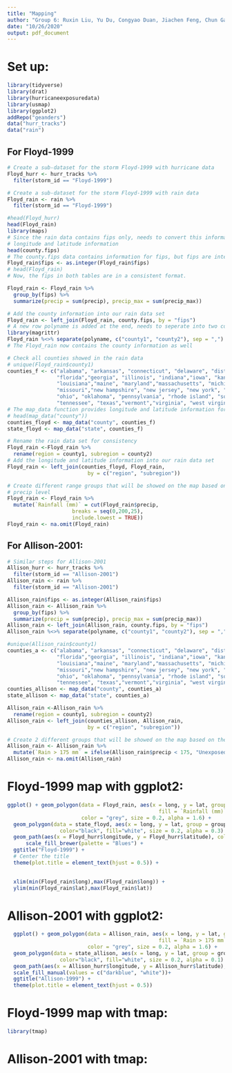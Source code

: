 ---
title: "Mapping"
author: "Group 6: Ruxin Liu, Yu Du, Congyao Duan, Jiachen Feng, Chun Gao"
date: "10/26/2020"
output: pdf_document
---

# Set up:
```{r, message=FALSE}
library(tidyverse)
library(drat)
library(hurricaneexposuredata)
library(usmap)
library(ggplot2)
addRepo("geanders")
data("hurr_tracks")
data("rain")
```

## For Floyd-1999
```{r}
# Create a sub-dataset for the storm Floyd-1999 with hurricane data
Floyd_hurr <- hurr_tracks %>% 
  filter(storm_id == "Floyd-1999")
```

```{r}
# Create a sub-dataset for the storm Floyd-1999 with rain data
Floyd_rain <- rain %>% 
  filter(storm_id == "Floyd-1999")
```


```{r, message=FALSE}
#head(Floyd_hurr)
head(Floyd_rain)
library(maps)
# Since the rain data contains fips only, needs to convert this information into
# longitude and latitude information 
head(county.fips)
# The county.fips data contains information for fips, but fips are integers
Floyd_rain$fips <- as.integer(Floyd_rain$fips)
# head(Floyd_rain)
# Now, the fips in both tables are in a consistent format. 
```

```{r, message=FALSE}
Floyd_rain <- Floyd_rain %>% 
  group_by(fips) %>% 
  summarize(precip = sum(precip), precip_max = sum(precip_max))
```

```{r, message=FALSE}
# Add the county information into our rain data set
Floyd_rain <- left_join(Floyd_rain, county.fips, by = "fips")
# A new row polyname is added at the end, needs to seperate into two columns
library(magrittr)
Floyd_rain %<>% separate(polyname, c("county1", "county2"), sep = ",")
# The Floyd_rain now contains the county information as well
```

```{r}
# Check all counties showed in the rain data
# unique(Floyd_rain$county1)
counties_f <- c("alabama", "arkansas", "connecticut", "delaware", "district of columbia",
                "florida","georgia", "illinois", "indiana","iowa", "kansas", "kentucky", 
                "louisiana","maine", "maryland","massachusetts", "michigan", "mississippi",
                "missouri","new hampshire", "new jersey", "new york", "north carolina", 
                "ohio", "oklahoma", "pennsylvania", "rhode island", "south carolina",
                "tennessee", "texas","vermont","virginia", "west virginia", "wisconsin")  
# The map_data function provides longitude and latitude information for conuties
# head(map_data("county"))
counties_floyd <- map_data("county", counties_f)
state_floyd <- map_data("state", counties_f)
```

```{r}
# Rename the rain data set for consistency
Floyd_rain <-Floyd_rain %>% 
  rename(region = county1, subregion = county2)
# Add the longitude and latitude information into our rain data set
Floyd_rain <- left_join(counties_floyd, Floyd_rain,
                          by = c("region", "subregion"))
```


```{r}
# Create different range groups that will be showed on the map based on the 
# precip level
Floyd_rain <- Floyd_rain %>% 
  mutate(`Rainfall (mm)` = cut(Floyd_rain$precip, 
                     breaks = seq(0,200,25),
                     include.lowest = TRUE))
Floyd_rain <- na.omit(Floyd_rain)
```


## For Allison-2001:

```{r}
# Similar steps for Allison-2001
Allison_hurr <- hurr_tracks %>% 
  filter(storm_id == "Allison-2001")
Allison_rain <- rain %>% 
  filter(storm_id == "Allison-2001")
```

```{r, message=FALSE}
Allison_rain$fips <- as.integer(Allison_rain$fips)
Allison_rain <- Allison_rain %>% 
  group_by(fips) %>% 
  summarize(precip = sum(precip), precip_max = sum(precip_max))
Allison_rain <- left_join(Allison_rain, county.fips, by = "fips")
Allison_rain %<>% separate(polyname, c("county1", "county2"), sep = ",")
```

```{r}
#unique(Allison_rain$county1)
counties_a <- c("alabama", "arkansas", "connecticut", "delaware", "district of columbia",
                "florida","georgia", "illinois", "indiana","iowa", "kansas", "kentucky", 
                "louisiana","maine", "maryland","massachusetts", "michigan", "mississippi",
                "missouri","new hampshire", "new jersey", "new york", "north carolina", 
                "ohio", "oklahoma", "pennsylvania", "rhode island", "south carolina",
                "tennessee", "texas","vermont","virginia", "west virginia", "wisconsin")  
counties_allison <- map_data("county", counties_a)
state_allison <- map_data("state", counties_a)
```

```{r}
Allison_rain <-Allison_rain %>% 
  rename(region = county1, subregion = county2)
Allison_rain <- left_join(counties_allison, Allison_rain,
                          by = c("region", "subregion"))
```

```{r}
# Create 2 different groups that will be showed on the map based on the precip level
Allison_rain <- Allison_rain %>% 
  mutate(`Rain > 175 mm` = ifelse(Allison_rain$precip < 175, "Unexposed", "Exposed"))
Allison_rain <- na.omit(Allison_rain)
```


# Floyd-1999 map with ggplot2:

```{r}
ggplot() + geom_polygon(data = Floyd_rain, aes(x = long, y = lat, group = group, 
                                                 fill = `Rainfall (mm)`), 
                        color = "grey", size = 0.2, alpha = 1.6) + 
  geom_polygon(data = state_floyd, aes(x = long, y = lat, group = group),
                 color="black", fill="white", size = 0.2, alpha = 0.3) +
  geom_path(aes(x = Floyd_hurr$longitude, y = Floyd_hurr$latitude), color = "red") +
      scale_fill_brewer(palette = "Blues") +
  ggtitle("Floyd-1999") +
  # Center the title
  theme(plot.title = element_text(hjust = 0.5)) +

  
  xlim(min(Floyd_rain$long),max(Floyd_rain$long)) + 
  ylim(min(Floyd_rain$lat),max(Floyd_rain$lat))
```



# Allison-2001 with ggplot2:

```{r}
  ggplot() + geom_polygon(data = Allison_rain, aes(x = long, y = lat, group = group, 
                                                 fill = `Rain > 175 mm`), 
                          color = "grey", size = 0.2, alpha = 1.6) +
  geom_polygon(data = state_allison, aes(x = long, y = lat, group = group),
                 color="black", fill="white", size = 0.2, alpha = 0.1) +
  geom_path(aes(x = Allison_hurr$longitude, y = Allison_hurr$latitude), color = "red") +
  scale_fill_manual(values = c("darkblue", "white"))+ 
  ggtitle("Allison-1999") +
  theme(plot.title = element_text(hjust = 0.5))
```

# Floyd-1999 map with tmap:

```{r}
library(tmap)
```



# Allison-2001 with tmap:


